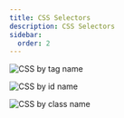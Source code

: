 ```yaml
---
title: CSS Selectors
description: CSS Selectors
sidebar:
  order: 2
---
```


![CSS by tag name](/htmlcssjavascript/csstag.png)

![CSS by id name](/htmlcssjavascript/cssid.png)

![CSS by class name](/htmlcssjavascript/cssclass.png)

